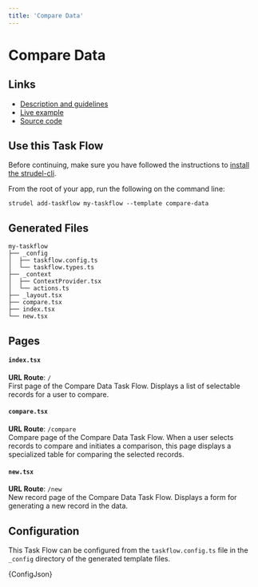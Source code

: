 ```yaml
---
title: 'Compare Data'
---
```



# Compare Data

## Links

- [Description and guidelines](https://strudel.science/design-system/task-flows/compare-data/)
- [Live example](https://strudel.science/strudel-kit/#/compare-data)
- [Source code](https://github.com/strudel-science/strudel-kit/tree/main/strudel-taskflows/src/pages/compare-data)

## Use this Task Flow

Before continuing, make sure you have followed the instructions to [install the strudel-cli](/strudel-kit/docs/getting-started/installation).

From the root of your app, run the following on the command line:

```
strudel add-taskflow my-taskflow --template compare-data
```

## Generated Files

```
my-taskflow
├── _config
│  ├── taskflow.config.ts
│  └── taskflow.types.ts
├── _context
│  ├── ContextProvider.tsx
│  └── actions.ts
├── _layout.tsx
├── compare.tsx
├── index.tsx
└── new.tsx
```

## Pages

#### `index.tsx`

**URL Route**: `/`  
First page of the Compare Data Task Flow. Displays a list of selectable records for a user to compare.

#### `compare.tsx`

**URL Route**: `/compare`  
Compare page of the Compare Data Task Flow. When a user selects records to compare and initiates a comparison, this page displays a specialized table for comparing the selected records.

#### `new.tsx`

**URL Route**: `/new`  
New record page of the Compare Data Task Flow. Displays a form for generating a new record in the data.

## Configuration

This Task Flow can be configured from the `taskflow.config.ts` file in the `_config` directory of the generated template files.

<CodeBlock language="ts" title="taskflow.config.ts">
  {ConfigJson}
</CodeBlock>
